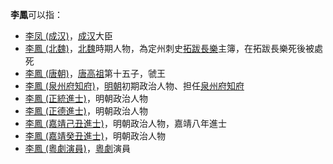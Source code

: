 '''李鳳'''可以指：
* [[李凤_(成汉)|李凤 (成汉)]]，[[成汉|成汉]]大臣
* [[李鳳_(北魏)|李鳳 (北魏)]]，[[北魏|北魏]]時期人物，為定州刺史[[拓跋長樂|拓跋長樂]]主簿，在拓跋長樂死後被處死
* [[李鳳_(唐朝)|李鳳 (唐朝)]]，[[唐高祖|唐高祖]]第十五子，虢王
* [[李鳳_(泉州府知府)|李鳳 (泉州府知府)]]，[[明朝|明朝]]初期政治人物、担任[[泉州府|泉州府]][[知府|知府]]
* [[李鳳_(正統進士)|李鳳 (正統進士)]]，明朝政治人物
* [[李鳳_(正德進士)|李鳳 (正德進士)]]，明朝政治人物
* [[李鳳_(嘉靖己丑進士)|李鳳 (嘉靖己丑進士)]]，明朝政治人物，嘉靖八年進士
* [[李鳳_(嘉靖癸丑進士)|李鳳 (嘉靖癸丑進士)]]，明朝政治人物
* [[李鳳_(粵劇演員)|李鳳 (粵劇演員)]]，[[粵劇|粵劇]]演員

{{disambig|Cat=二字李姓人名消歧義|feng}}